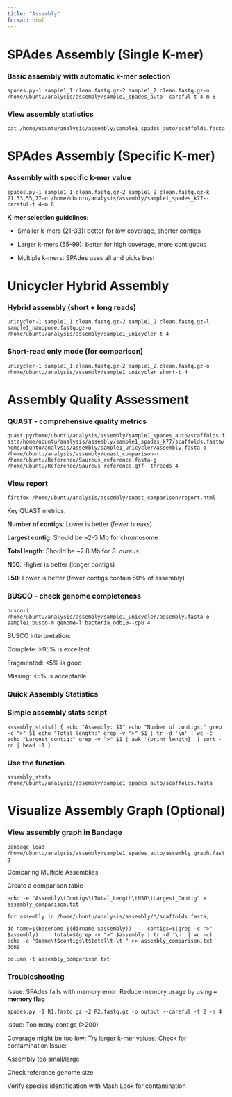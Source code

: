 ```yaml
---
title: "Assembly"
format: html
---
```


# SPAdes Assembly (Single K-mer)

### Basic assembly with automatic k-mer selection

`spades.py-1 sample1_1.clean.fastq.gz-2 sample1_2.clean.fastq.gz-o /home/ubuntu/analysis/assembly/sample1_spades_auto--careful-t 4-m 8`

### View assembly statistics

`cat /home/ubuntu/analysis/assembly/sample1_spades_auto/scaffolds.fasta`

# SPAdes Assembly (Specific K-mer)

### Assembly with specific k-mer value

`spades.py-1 sample1_1.clean.fastq.gz-2 sample1_2.clean.fastq.gz-k 21,33,55,77-o /home/ubuntu/analysis/assembly/sample1_spades_k77--careful-t 4-m 8`

**K-mer selection guidelines:**

-   Smaller k-mers (21-33): better for low coverage, shorter contigs

-   Larger k-mers (55-99): better for high coverage, more contiguous

-   Multiple k-mers: SPAdes uses all and picks best

# Unicycler Hybrid Assembly

### Hybrid assembly (short + long reads)

`unicycler-1 sample1_1.clean.fastq.gz-2 sample1_2.clean.fastq.gz-l sample1_nanopore.fastq.gz-o /home/ubuntu/analysis/assembly/sample1_unicycler-t 4`

### Short-read only mode (for comparison)

`unicycler-1 sample1_1.clean.fastq.gz-2 sample1_2.clean.fastq.gz-o /home/ubuntu/analysis/assembly/sample1_unicycler_short-t 4`

# Assembly Quality Assessment

### QUAST - comprehensive quality metrics

`quast.py/home/ubuntu/analysis/assembly/sample1_spades_auto/scaffolds.fasta/home/ubuntu/analysis/assembly/sample1_spades_k77/scaffolds.fasta/home/ubuntu/analysis/assembly/sample1_unicycler/assembly.fasta-o /home/ubuntu/analysis/assembly/quast_comparison-r /home/ubuntu/Reference/Saureus_reference.fasta-g /home/ubuntu/Reference/Saureus_reference.gff--threads 4`

### View report

`firefox /home/ubuntu/analysis/assembly/quast_comparison/report.html`

Key QUAST metrics:

**Number of contigs**: Lower is better (fewer breaks)

**Largest contig**: Should be \~2-3 Mb for chromosome

**Total length**: Should be \~2.8 Mb for *S. aureus*

**N50**: Higher is better (longer contigs)

**L50**: Lower is better (fewer contigs contain 50% of assembly)

### BUSCO - check genome completeness

`busco-i /home/ubuntu/analysis/assembly/sample1_unicycler/assembly.fasta-o sample1_busco-m genome-l bacteria_odb10--cpu 4`

BUSCO interpretation:

Complete: \>95% is excellent

Fragmented: \<5% is good

Missing: \<5% is acceptable

### Quick Assembly Statistics

### Simple assembly stats script

`assembly_stats() { echo "Assembly: $1" echo "Number of contigs:" grep -c ">" $1 echo "Total length:" grep -v ">" $1 | tr -d '\n' | wc -c echo "Largest contig:" grep -v ">" $1 | awk '{print length}' | sort -rn | head -1 }`

### Use the function

`assembly_stats /home/ubuntu/analysis/assembly/sample1_spades_auto/scaffolds.fasta`

# Visualize Assembly Graph (Optional)

### View assembly graph in Bandage

`Bandage load /home/ubuntu/analysis/assembly/sample1_spades_auto/assembly_graph.fastg`

Comparing Multiple Assemblies

Create a comparison table

`echo -e "Assembly\tContigs\tTotal_Length\tN50\tLargest_Contig" > assembly_comparison.txt`

`for assembly in /home/ubuntu/analysis/assembly/*/scaffolds.fasta;`

`do name=$(basename $(dirname $assembly))
    contigs=$(grep -c ">" $assembly)
    total=$(grep -v ">" $assembly | tr -d '\n' | wc -c)
    echo -e "$name\t$contigs\t$total\t-\t-" >> assembly_comparison.txt done`

`column -t assembly_comparison.txt`

### Troubleshooting

Issue: SPAdes fails with memory error: Reduce memory usage by using **--memory flag**

`spades.py -1 R1.fastq.gz -2 R2.fastq.gz -o output --careful -t 2 -m 4`

Issue: Too many contigs (\>200)

Coverage might be too low; Try larger k-mer values; Check for contamination Issue:

Assembly too small/large

Check reference genome size

Verify species identification with Mash Look for contamination
